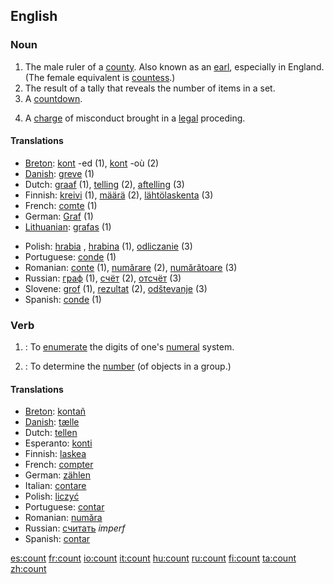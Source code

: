 ==English==

===Noun===
{{en-noun-reg}}

# The male ruler of a [[county]].  Also known as an [[earl]], especially in England.  (The female equivalent is [[countess]].)
# The result of a tally that reveals the number of items in a set.
# A [[countdown]].
# {{law}} A [[charge]] of misconduct brought in a [[legal]] proceding.

====Translations====
{{top}}
*[[Breton]]: [[kont]] {{m}} -ed {{p}} (1), [[kont]] {{f}} -où {{p}} (2)
*[[w:Danish language|Danish]]: [[greve]] {{c}} (1)
*Dutch: [[graaf]] {{m}} (1), [[telling]] {{f}} (2), [[aftelling]] {{f}} (3)
*Finnish: [[kreivi]] (1), [[määrä]] (2), [[lähtölaskenta]] (3)
*French: [[comte]] {{m}} (1)
*German: [[Graf]] {{m}} (1)
*[[Lithuanian]]: [[grafas]] {{m}} (1)
{{mid}}
*Polish: [[hrabia]] {{m}}, [[hrabina]] {{f}} (1), [[odliczanie]] {{n}} (3)
*Portuguese: [[conde]] {{m}} (1)
*Romanian: [[conte]] {{m}} (1), [[numărare]] {{f}} (2), [[numărătoare]] {{f}} (3)
*Russian: [[граф]] (1), [[счёт]] (2), [[отсчёт]] (3)
*Slovene: [[grof]] {{m}} (1), [[rezultat]] {{m}} (2), [[odštevanje]] {{n}} (3)
*Spanish: [[conde]] {{m}} (1)
{{bottom}}

===Verb===
{{en-infl-reg-consonant|count||}}

# {{intransitive}}: To [[enumerate]] the digits of one's [[numeral]] system.
# {{transitive}}: To determine the [[number]] (of objects in a group.)

====Translations====
*[[Breton]]: [[kontañ]]
*[[w:Danish language|Danish]]: [[tælle]]
*Dutch: [[tellen]]
*Esperanto: [[konti]]
*Finnish: [[laskea]]
*French: [[compter]]
*German: [[zählen]]
*Italian: [[contare]]
*Polish: [[liczyć]]
*Portuguese: [[contar]]
*Romanian: [[număra]]
*Russian: [[считать]] ''imperf''
*Spanish: [[contar]]

[[es:count]]
[[fr:count]]
[[io:count]]
[[it:count]]
[[hu:count]]
[[ru:count]]
[[fi:count]]
[[ta:count]]
[[zh:count]]